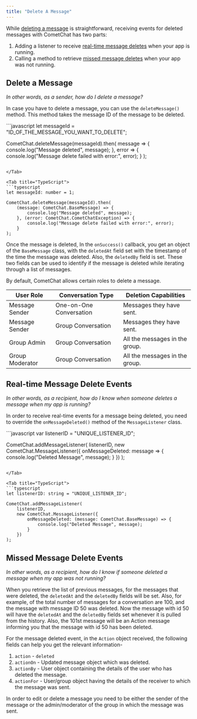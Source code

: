 ```yaml
---
title: "Delete A Message"
---
```




While [deleting a message](/sdk/react-native/3.0/messaging-delete-message#delete-a-message) is straightforward, receiving events for deleted messages with CometChat has two parts:

1. Adding a listener to receive [real-time message deletes](/sdk/react-native/3.0/messaging-delete-message#real-time-message-delete-events) when your app is running.
2. Calling a method to retrieve [missed message deletes](/sdk/react-native/3.0/messaging-delete-message#missed-message-delete-events) when your app was not running.

## Delete a Message

*In other words, as a sender, how do I delete a message?*

In case you have to delete a message, you can use the `deleteMessage()` method. This method takes the message ID of the message to be deleted.

<Tabs>
<Tab title="JavaScript">
```javascript
let messageId = "ID_OF_THE_MESSAGE_YOU_WANT_TO_DELETE";

CometChat.deleteMessage(messageId).then(
  message => {
    console.log("Message deleted", message);
  }, error => {
    console.log("Message delete failed with error:", error);
  }
);
```

</Tab>

<Tab title="TypeScript">
```typescript
let messageId: number = 1;

CometChat.deleteMessage(messageId).then(
    (message: CometChat.BaseMessage) => {
        console.log("Message deleted", message);
    }, (error: CometChat.CometChatException) => {
        console.log("Message delete failed with error:", error);
    }
);
```

</Tab>

</Tabs>

Once the message is deleted, In the `onSuccess()` callback, you get an object of the `BaseMessage` class, with the `deletedAt` field set with the timestamp of the time the message was deleted. Also, the `deletedBy` field is set. These two fields can be used to identify if the message is deleted while iterating through a list of messages.

By default, CometChat allows certain roles to delete a message.

| User Role       | Conversation Type       | Deletion Capabilities          |
| --------------- | ----------------------- | ------------------------------ |
| Message Sender  | One-on-One Conversation | Messages they have sent.       |
| Message Sender  | Group Conversation      | Messages they have sent.       |
| Group Admin     | Group Conversation      | All the messages in the group. |
| Group Moderator | Group Conversation      | All the messages in the group. |

## Real-time Message Delete Events

*In other words, as a recipient, how do I know when someone deletes a message when my app is running?*

In order to receive real-time events for a message being deleted, you need to override the `onMessageDeleted()` method of the `MessageListener` class.

<Tabs>
<Tab title="JavaScript">
```javascript
var listenerID = "UNIQUE_LISTENER_ID";

CometChat.addMessageListener(
  listenerID,
  new CometChat.MessageListener({
    onMessageDeleted: message => {
      console.log("Deleted Message", message);
    }
  })
);
```

</Tab>

<Tab title="TypeScript">
```typescript
let listenerID: string = "UNIQUE_LISTENER_ID";

CometChat.addMessageListener(
    listenerID,
    new CometChat.MessageListener({
        onMessageDeleted: (message: CometChat.BaseMessage) => {
            console.log("Deleted Message", message);
        }
    })
);
```

</Tab>

</Tabs>

## Missed Message Delete Events

*In other words, as a recipient, how do I know if someone deleted a message when my app was not running?*

When you retrieve the list of previous messages, for the messages that were deleted, the `deletedAt` and the `deletedBy` fields will be set. Also, for example, of the total number of messages for a conversation are 100, and the message with message ID 50 was deleted. Now the message with id 50 will have the `deletedAt` and the `deletedBy` fields set whenever it is pulled from the history. Also, the 101st message will be an Action message informing you that the message with id 50 has been deleted.

For the message deleted event, in the `Action` object received, the following fields can help you get the relevant information-

1. `action` - `deleted`
2. `actionOn` - Updated message object which was deleted.
3. `actionBy` - User object containing the details of the user who has deleted the message.
4. `actionFor` - User/group object having the details of the receiver to which the message was sent.

<Note>

In order to edit or delete a message you need to be either the sender of the message or the admin/moderator of the group in which the message was sent.

</Note>
